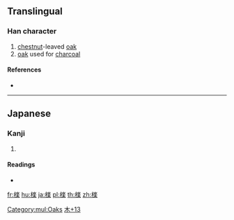 {{also|櫟}}
==Translingual==

===Han character===
{{Han char|rn=75|rad=木|as=13|sn=17|four=|canj=DIOD|ids=⿰木楽}}

# [[chestnut]]-leaved [[oak]]
# [[oak]] used for [[charcoal]]

====References====
* {{Han ref|kx=0558.091|hdz=21305.021|uh=6AAA|ud=27306}}

[[Category:mul:Oaks]]

----

==Japanese==

===Kanji===
{{ja-kanji|grade=|rs=木13}}

# {{defn|lang=ja|sort=木13}}

====Readings====
* {{ja-readings|on=[[れき]] (reki), [[ろう]] (rō), [[やく]] (yaku)|kun=[[くぬぎ]] (kunugi)}}

[[Category:Japanese-only CJKV Characters|木+13]]

[[fr:檪]]
[[hu:檪]]
[[ja:檪]]
[[pl:檪]]
[[th:檪]]
[[zh:檪]]